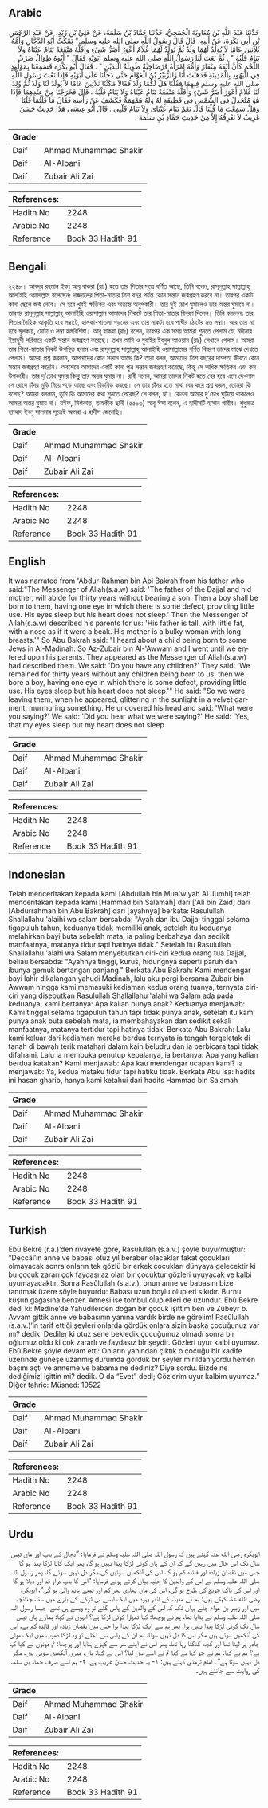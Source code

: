 ## Arabic

<div
  dir="rtl"
  lang="ar"
  style={{ fontSize: "larger", backgroundColor: "#f8f9fa", padding: 20 }}
>
  حَدَّثَنَا عَبْدُ اللَّهِ بْنُ مُعَاوِيَةَ الْجُمَحِيُّ، حَدَّثَنَا حَمَّادُ
  بْنُ سَلَمَةَ، عَنْ عَلِيِّ بْنِ زَيْدٍ، عَنْ عَبْدِ الرَّحْمَنِ بْنِ أَبِي
  بَكْرَةَ، عَنْ أَبِيهِ، قَالَ قَالَ رَسُولُ اللَّهِ صلى الله عليه وسلم ‏"‏
  يَمْكُثُ أَبُو الدَّجَّالِ وَأُمُّهُ ثَلاَثِينَ عَامًا لاَ يُولَدُ لَهُمَا
  وَلَدٌ ثُمَّ يُولَدُ لَهُمَا غُلاَمٌ أَعْوَرُ أَضَرُّ شَيْءٍ وَأَقَلُّهُ
  مَنْفَعَةً تَنَامُ عَيْنَاهُ وَلاَ يَنَامُ قَلْبُهُ ‏"‏ ‏.‏ ثُمَّ نَعَتَ لَنَا
  رَسُولُ اللَّهِ صلى الله عليه وسلم أَبَوَيْهِ فَقَالَ ‏"‏ أَبُوهُ طِوَالٌ
  ضَرْبُ اللَّحْمِ كَأَنَّ أَنْفَهُ مِنْقَارٌ وَأُمُّهُ امْرَأَةٌ فَرْضَاخِيَّةٌ
  طَوِيلَةُ الْيَدَيْنِ ‏"‏ ‏.‏ فَقَالَ أَبُو بَكْرَةَ فَسَمِعْنَا بِمَوْلُودٍ
  فِي الْيَهُودِ بِالْمَدِينَةِ فَذَهَبْتُ أَنَا وَالزُّبَيْرُ بْنُ الْعَوَّامِ
  حَتَّى دَخَلْنَا عَلَى أَبَوَيْهِ فَإِذَا نَعْتُ رَسُولِ اللَّهِ صلى الله عليه
  وسلم فِيهِمَا فَقُلْنَا هَلْ لَكُمَا وَلَدٌ فَقَالاَ مَكَثْنَا ثَلاَثِينَ
  عَامًا لاَ يُولَدُ لَنَا وَلَدٌ ثُمَّ وُلِدَ لَنَا غُلاَمٌ أَعْوَرُ أَضَرُّ
  شَيْءٍ وَأَقَلُّهُ مَنْفَعَةً تَنَامُ عَيْنَاهُ وَلاَ يَنَامُ قَلْبُهُ ‏.‏
  قَالَ فَخَرَجْنَا مِنْ عِنْدِهِمَا فَإِذَا هُوَ مُنْجَدِلٌ فِي الشَّمْسِ فِي
  قَطِيفَةٍ لَهُ وَلَهُ هَمْهَمَةٌ فَكَشَفَ عَنْ رَأْسِهِ فَقَالَ مَا قُلْتُمَا
  قُلْنَا وَهَلْ سَمِعْتَ مَا قُلْنَا قَالَ نَعَمْ تَنَامُ عَيْنَاىَ وَلاَ
  يَنَامُ قَلْبِي ‏.‏ قَالَ أَبُو عِيسَى هَذَا حَدِيثٌ حَسَنٌ غَرِيبٌ لاَ
  نَعْرِفُهُ إِلاَّ مِنْ حَدِيثِ حَمَّادِ بْنِ سَلَمَةَ ‏.‏
</div>
<div style={{ backgroundColor: "#f8f9fa", padding: 20, marginBottom: 10 }}>
  <table>
    <thead>
      <tr>
        <th>Grade</th>
        <th></th>
      </tr>
    </thead>
    <tbody>
      <tr>
        <td>Daif</td>
        <td>Ahmad Muhammad Shakir</td>
      </tr>
      <tr>
        <td>Daif</td>
        <td>Al-Albani</td>
      </tr>
      <tr>
        <td>Daif</td>
        <td>Zubair Ali Zai</td>
      </tr>
    </tbody>
  </table>
  <table>
    <thead>
      <tr>
        <th>References:</th>
        <th></th>
      </tr>
    </thead>
    <tbody>
      <tr>
        <td>Hadith No</td>
        <td>2248</td>
      </tr>
      <tr>
        <td>Arabic No</td>
        <td>2248</td>
      </tr>
      <tr>
        <td>Reference</td>
        <td>Book 33 Hadith 91</td>
      </tr>
    </tbody>
  </table>
</div>

## Bengali

<div
  dir="ltr"
  lang="bn"
  style={{ fontSize: "larger", backgroundColor: "#f8f9fa", padding: 20 }}
>
  ২২৪৮। আবদুর রহমান ইবনু আবূ বাকরা (রাঃ) হতে তার পিতার সূত্রে বর্ণিত আছে, তিনি
  বলেন, রাসূলুল্লাহ সাল্লাল্লাহু আলাইহি ওয়াসাল্লাম বলেছেনঃ দাজ্জালের পিতা-মাতার
  ত্রিশ বছর পর্যন্ত কোন সন্তান জন্মগ্রহণ করবে না। তারপর একটি কানা ছেলে জন্ম
  নেবে। সে হবে খুবই ক্ষতিকর এবং অত্যন্ত অনুপকারী। তার দুই চোখ ঘুমালেও তার অন্তর
  ঘুমাবে না। তারপর রাসূলুল্লাহ সাল্লাল্লাহু আলাইহি ওয়াসাল্লাম আমাদের নিকটে তার
  পিতা-মাতার বিবরণ দিলেন। তিনি বললেনঃ তার পিতার দৈহিক আকৃতি হবে লম্বাটে,
  হালকা-পাতলা গড়নের এবং তার নাকটা হবে পাখীর ঠোটের মত লম্বা। আর তার মা হবে
  স্থূলকায়, মোটা ও লম্বা হস্তবিশিষ্টা। আবূ বাকরা (রাঃ) বলেন, তারপর এক সময় আমরা
  শুনতে পেলাম যে, মদীনার ইয়াহুদী পরিবারে একটি সন্তান জন্মগ্রহণ করেছে। তখন আমি ও
  যুবাইর ইবনুল আওয়াম (রাঃ) সেখানে গেলাম। আমরা তার পিতা-মাতার নিকট উপস্থিত হলাম
  এবং রাসূলুল্লাহ সাল্লাল্লাহু আলাইহি ওয়াসাল্লামের বর্ণিত বিবরণ তাদের মাঝে
  দেখতে পেলাম। আমরা প্রশ্ন করলাম, আপনাদের কোন সন্তান আছে কি? তারা বলল, আমাদের
  ত্রিশ বছরের দাম্পত্য জীবনে কোন সন্তান জন্মগ্রহণ করেনি। অবশেষে আমাদের একটি কানা
  পুত্র সন্তান জন্মগ্রহণ করেছে, কিন্তু সে অধিক ক্ষতিকর এবং কম উপকারী। তার দু'চোখ
  ঘুমায় কিন্তু তার অন্তর ঘুমায় না। রাবী বলেন, আমরা তাদের নিকট হতে বের হয়ে এসে
  দেখলাম সে রোদে চাঁদর মুড়ি দিয়ে পড়ে আছে এবং বিড়বিড় করছে। সে তার চাঁদর হতে
  মাথা বের করে প্রশ্ন করল, তোমরা কি বলেছ? আমরা বললাম, তুমি কি আমাদের কথা শুনতে
  পেরেছ? সে বলল, হ্যাঁ। কেননা আমার দু'চোখ ঘুমিয়ে থাকলেও আমার অন্তর ঘুমায় না।
  যঈফ, মিশকাত, তাহকীক ছানী (৫৫০৩) আবূ ঈসা বলেন, এ হাদীসটি হাসান গারীব। শুধুমাত্র
  হাম্মাদ ইবনু সালমার সূত্রেই আমরা এ হাদীস জেনেছি।
</div>
<div style={{ backgroundColor: "#f8f9fa", padding: 20, marginBottom: 10 }}>
  <table>
    <thead>
      <tr>
        <th>Grade</th>
        <th></th>
      </tr>
    </thead>
    <tbody>
      <tr>
        <td>Daif</td>
        <td>Ahmad Muhammad Shakir</td>
      </tr>
      <tr>
        <td>Daif</td>
        <td>Al-Albani</td>
      </tr>
      <tr>
        <td>Daif</td>
        <td>Zubair Ali Zai</td>
      </tr>
    </tbody>
  </table>
  <table>
    <thead>
      <tr>
        <th>References:</th>
        <th></th>
      </tr>
    </thead>
    <tbody>
      <tr>
        <td>Hadith No</td>
        <td>2248</td>
      </tr>
      <tr>
        <td>Arabic No</td>
        <td>2248</td>
      </tr>
      <tr>
        <td>Reference</td>
        <td>Book 33 Hadith 91</td>
      </tr>
    </tbody>
  </table>
</div>

## English

<div
  dir="ltr"
  lang="en"
  style={{ fontSize: "larger", backgroundColor: "#f8f9fa", padding: 20 }}
>
  It was narrated from 'Abdur-Rahman bin Abi Bakrah from his father who
  said:"The Messenger of Allah(s.a.w) said: 'The father of the Dajjal and hid
  mother, will abide for thirty years without bearing a son. Then a boy shall be
  born to them, having one eye in which there is some defect, providing little
  use. His eyes sleep but his heart does not sleep.' Then the Messenger of
  Allah(s.a.w) described his parents for us: 'His father is tall, with little
  fat, with a nose as if it were a beak. His mother is a bulky woman with long
  breasts.'" So Abu Bakrah said: "I heard about a child being born to some Jews
  in Al-Madinah. So Az-Zubair bin Al-'Awwam and I went until we entered upon his
  parents. They appeared as the Messenger of Allah(s.a.w) had described them. We
  said: 'Do you have any children?' They said: 'We remained for thirty years
  without any children being born to us, then we bore a boy, having one eye in
  which there is some defect, providing little use. His eyes sleep but his heart
  does not sleep.'" He said: "So we were leaving them, when he appeared,
  glittering in the sunlight in a velvet garment, murmuring something. He
  uncovered his head and said: 'What were you saying?' We said: 'Did you hear
  what we were saying?' He said: 'Yes, that my eyes sleep but my heart does not
  sleep
</div>
<div style={{ backgroundColor: "#f8f9fa", padding: 20, marginBottom: 10 }}>
  <table>
    <thead>
      <tr>
        <th>Grade</th>
        <th></th>
      </tr>
    </thead>
    <tbody>
      <tr>
        <td>Daif</td>
        <td>Ahmad Muhammad Shakir</td>
      </tr>
      <tr>
        <td>Daif</td>
        <td>Al-Albani</td>
      </tr>
      <tr>
        <td>Daif</td>
        <td>Zubair Ali Zai</td>
      </tr>
    </tbody>
  </table>
  <table>
    <thead>
      <tr>
        <th>References:</th>
        <th></th>
      </tr>
    </thead>
    <tbody>
      <tr>
        <td>Hadith No</td>
        <td>2248</td>
      </tr>
      <tr>
        <td>Arabic No</td>
        <td>2248</td>
      </tr>
      <tr>
        <td>Reference</td>
        <td>Book 33 Hadith 91</td>
      </tr>
    </tbody>
  </table>
</div>

## Indonesian

<div
  dir="ltr"
  lang="id"
  style={{ fontSize: "larger", backgroundColor: "#f8f9fa", padding: 20 }}
>
  Telah menceritakan kepada kami [Abdullah bin Mua'wiyah Al Jumhi] telah
  menceritakan kepada kami [Hammad bin Salamah] dari ['Ali bin Zaid] dari
  [Abdurrahman bin Abu Bakrah] dari [ayahnya] berkata: Rasulullah Shallallahu
  'alaihi wa salam bersabda: "Ayah dan ibu Dajjal tinggal selama tigapuluh
  tahun, keduanya tidak memiliki anak, setelah itu keduanya melahirkan bayi buta
  sebelah mata, ia paling berbahaya dan sedikit manfaatnya, matanya tidur tapi
  hatinya tidak." Setelah itu Rasulullah Shallallahu 'alahi wa Salam menyebutkan
  ciri-ciri kedua orang tua Dajjal, beliau bersabda: "Ayahnya tinggi, kurus,
  hidungnya seperti paruh dan ibunya gemuk bertangan panjang." Berkata Abu
  Bakrah: Kami mendengar bayi lahir dikalangan yahudi Madinah, lalu aku pergi
  bersama Zubair bin Awwam hingga kami memasuki kediaman kedua orang tuanya,
  ternyata ciri-ciri yang disebutkan Rasulullah Shallallahu 'alahi wa Salam ada
  pada keduanya, kami bertanya: Apa kalian punya anak? Keduanya menjawab: Kami
  tinggal selama tigapuluh tahun tapi tidak punya anak, setelah itu kami punya
  anak buta sebelah mata, ia membahayakan dan sedikit sekali manfaatnya, matanya
  tertidur tapi hatinya tidak. Berkata Abu Bakrah: Lalu kami keluar dari
  kediaman mereka berdua ternyata ia tengah tergeletak di tanah di bawah terik
  matahari dalam kain beludru dan ia berbicara tapi tidak difahami. Lalu ia
  membuka penutup kepalanya, ia bertanya: Apa yang kalian berdua katakan? Kami
  menjawab: Apa kau mendengar ucapan kami? Ia menjawab: Ya, kedua mataku tidur
  tapi hatiku tidak. Berkata Abu Isa: hadits ini hasan gharib, hanya kami
  ketahui dari hadits Hammad bin Salamah
</div>
<div style={{ backgroundColor: "#f8f9fa", padding: 20, marginBottom: 10 }}>
  <table>
    <thead>
      <tr>
        <th>Grade</th>
        <th></th>
      </tr>
    </thead>
    <tbody>
      <tr>
        <td>Daif</td>
        <td>Ahmad Muhammad Shakir</td>
      </tr>
      <tr>
        <td>Daif</td>
        <td>Al-Albani</td>
      </tr>
      <tr>
        <td>Daif</td>
        <td>Zubair Ali Zai</td>
      </tr>
    </tbody>
  </table>
  <table>
    <thead>
      <tr>
        <th>References:</th>
        <th></th>
      </tr>
    </thead>
    <tbody>
      <tr>
        <td>Hadith No</td>
        <td>2248</td>
      </tr>
      <tr>
        <td>Arabic No</td>
        <td>2248</td>
      </tr>
      <tr>
        <td>Reference</td>
        <td>Book 33 Hadith 91</td>
      </tr>
    </tbody>
  </table>
</div>

## Turkish

<div
  dir="ltr"
  lang="tr"
  style={{ fontSize: "larger", backgroundColor: "#f8f9fa", padding: 20 }}
>
  Ebû Bekre (r.a.)’den rivâyete göre, Rasûlullah (s.a.v.) şöyle buyurmuştur:
  “Deccâl’ın anne ve babası otuz yıl beraber olacaklar fakat çocukları olmayacak
  sonra onların tek gözlü bir erkek çocukları dünyaya gelecektir ki bu çocuk
  zararı çok faydası az olan bir çocuktur gözleri uyuyacak ve kalbi
  uyumayacaktır. Sonra Rasûlullah (s.a.v.), onun anne ve babasını bize tanıtmak
  üzere şöyle buyurdu: Babası uzun boylu olup eti sıkıdır. Burnu kuşun gagasına
  benzer. Annesi ise tombul olup elleri de uzundur. Ebû Bekre dedi ki: Medîne’de
  Yahudilerden doğan bir çocuk işittim ben ve Zübeyr b. Avvam gittik anne ve
  babasının yanına vardık birde ne görelim! Rasûlullah (s.a.v.)’in tarif ettiği
  şeyleri onlarda gördük onlara sizin başka çocuğunuz var mı? dedik. Dediler ki
  otuz sene bekledik çocuğumuz olmadı sonra bir oğlumuz oldu ki çok zararlı ve
  faydasız bir şeydir. Gözleri uyur kalbi uyumaz. Ebû Bekre şöyle devam etti:
  Onların yanından çıktık o çocuğu bir kadife üzerinde güneşe uzanmış durumda
  gördük bir şeyler mırıldanıyordu hemen başını açtı ve anneme ve babama ne
  dediniz? Diye sordu. Bizde ne dediğimizi işittin mi? dedik. O da “Evet” dedi;
  Gözlerim uyur kalbim uyumaz.” Diğer tahric: Müsned: 19522
</div>
<div style={{ backgroundColor: "#f8f9fa", padding: 20, marginBottom: 10 }}>
  <table>
    <thead>
      <tr>
        <th>Grade</th>
        <th></th>
      </tr>
    </thead>
    <tbody>
      <tr>
        <td>Daif</td>
        <td>Ahmad Muhammad Shakir</td>
      </tr>
      <tr>
        <td>Daif</td>
        <td>Al-Albani</td>
      </tr>
      <tr>
        <td>Daif</td>
        <td>Zubair Ali Zai</td>
      </tr>
    </tbody>
  </table>
  <table>
    <thead>
      <tr>
        <th>References:</th>
        <th></th>
      </tr>
    </thead>
    <tbody>
      <tr>
        <td>Hadith No</td>
        <td>2248</td>
      </tr>
      <tr>
        <td>Arabic No</td>
        <td>2248</td>
      </tr>
      <tr>
        <td>Reference</td>
        <td>Book 33 Hadith 91</td>
      </tr>
    </tbody>
  </table>
</div>

## Urdu

<div
  dir="rtl"
  lang="ur"
  style={{ fontSize: "larger", backgroundColor: "#f8f9fa", padding: 20 }}
>
  ابوبکرہ رضی الله عنہ کہتے ہیں کہ رسول اللہ صلی اللہ علیہ وسلم نے فرمایا: ”دجال
  کے باپ اور ماں تیس سال تک اس حال میں رہیں گے کہ ان کے ہاں کوئی لڑکا پیدا نہیں
  ہو گا، پھر ایک کانا لڑکا پیدا ہو گا جس میں نقصان زیادہ اور فائدہ کم ہو گا، اس
  کی آنکھیں سوئیں گی مگر دل نہیں سوئے گا، پھر رسول اللہ صلی اللہ علیہ وسلم نے
  اس کے والدین کا حلیہ بیان کرتے ہوئے فرمایا: ”اس کا باپ دراز قد اور دبلا ہو گا
  اور اس کی ناک چونچ کی طرح ہو گی، اس کی ماں بھاری بھر کم اور لمبے ہاتھ والی ہو
  گی“، ابوبکرہ رضی الله عنہ کہتے ہیں: ہم نے مدینہ کے اندر یہود میں ایک ایسے ہی
  لڑکے کے بارے میں سنا، چنانچہ میں اور زبیر بن عوام چلے یہاں تک کہ اس کے والدین
  کے پاس گئے تو وہ ویسے ہی تھے، جیسا رسول اللہ صلی اللہ علیہ وسلم نے بتایا تھا،
  ہم نے پوچھا: کیا تمہارا کوئی لڑکا ہے؟ انہوں نے کہا: ہمارے ہاں تیس سال تک کوئی
  لڑکا پیدا نہیں ہوا، پھر ہم سے ایک لڑکا پیدا ہوا جس میں نقصان زیادہ اور فائدہ
  کم ہے، اس کی آنکھیں سوتی ہیں مگر اس کا دل نہیں سوتا، ہم ان کے پاس سے نکلے تو
  وہ لڑکا دھوپ میں ایک موٹی چادر پر لیٹا تھا اور کچھ گنگنا رہا تھا، پھر اس نے
  اپنے سر سے کپڑے ہٹایا اور پوچھا: تم دونوں نے کیا کہا ہے؟ ہم نے کہا: ہم نے جو
  کہا ہے کیا تم نے اسے سن لیا؟ اس نے کہا: ہاں، میری آنکھیں سوتی ہیں، مگر دل
  نہیں سوتا ہے“۔ امام ترمذی کہتے ہیں: ۱- یہ حدیث حسن غریب ہے، ۲- ہم اسے صرف حماد
  بن سلمہ کی روایت سے جانتے ہیں۔
</div>
<div style={{ backgroundColor: "#f8f9fa", padding: 20, marginBottom: 10 }}>
  <table>
    <thead>
      <tr>
        <th>Grade</th>
        <th></th>
      </tr>
    </thead>
    <tbody>
      <tr>
        <td>Daif</td>
        <td>Ahmad Muhammad Shakir</td>
      </tr>
      <tr>
        <td>Daif</td>
        <td>Al-Albani</td>
      </tr>
      <tr>
        <td>Daif</td>
        <td>Zubair Ali Zai</td>
      </tr>
    </tbody>
  </table>
  <table>
    <thead>
      <tr>
        <th>References:</th>
        <th></th>
      </tr>
    </thead>
    <tbody>
      <tr>
        <td>Hadith No</td>
        <td>2248</td>
      </tr>
      <tr>
        <td>Arabic No</td>
        <td>2248</td>
      </tr>
      <tr>
        <td>Reference</td>
        <td>Book 33 Hadith 91</td>
      </tr>
    </tbody>
  </table>
</div>
